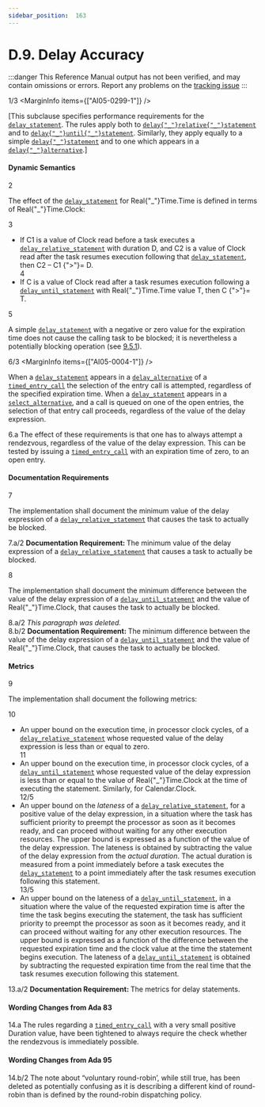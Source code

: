 ```yaml
---
sidebar_position:  163
---
```


# D.9. Delay Accuracy

:::danger
This Reference Manual output has not been verified,
and may contain omissions or errors.
Report any problems on the [tracking issue](https://github.com/ada-lang-io/ada-lang-io/issues/20)
:::


<MarginText>1/3</MarginText>
<MarginInfo items={["AI05-0299-1"]} />
<p>[This subclause specifies performance requirements for the <code><a href="/docs/arm/AA-9/AA-9.6#S0266">delay_statement</a></code>. The rules apply both to <code><a href="/docs/arm/AA-9/AA-9.6#S0268">delay{"_"}relative{"_"}statement</a></code> and to <code><a href="/docs/arm/AA-9/AA-9.6#S0267">delay{"_"}until{"_"}statement</a></code>. Similarly, they apply equally to a simple <code><a href="/docs/arm/AA-9/AA-9.6#S0266">delay{"_"}statement</a></code> and to one which appears in a <code><a href="/docs/arm/AA-9/AA-9.7#S0274">delay{"_"}alternative</a></code>.] <br /></p>


#### Dynamic Semantics

<MarginText>2</MarginText>
<p>The effect of the <code><a href="/docs/arm/AA-9/AA-9.6#S0266">delay_statement</a></code> for Real{"_"}Time.Time is defined in terms of Real{"_"}Time.Clock: <br /></p>

<MarginText>3</MarginText>
<ul>
<li>If C1 is a value of Clock read before a task executes a <code><a href="/docs/arm/AA-9/AA-9.6#S0268">delay_relative_statement</a></code> with duration D, and C2 is a value of Clock read after the task resumes execution following that <code><a href="/docs/arm/AA-9/AA-9.6#S0266">delay_statement</a></code>, then C2 &ndash; C1 {">"}= D.<br /></li>
<MarginText>4</MarginText>
<li>If C is a value of Clock read after a task resumes execution following a <code><a href="/docs/arm/AA-9/AA-9.6#S0267">delay_until_statement</a></code> with Real{"_"}Time.Time value T, then C {">"}= T. <br /></li>
</ul>
<MarginText>5</MarginText>
<p>A simple <code><a href="/docs/arm/AA-9/AA-9.6#S0266">delay_statement</a></code> with a negative or zero value for the expiration time does not cause the calling task to be blocked; it is nevertheless a potentially blocking operation (see <a href="/docs/arm/AA-9/AA-9.5#Subclause_9.5.1">9.5.1</a>).<br /></p>

<MarginText>6/3</MarginText>
<MarginInfo items={["AI05-0004-1"]} />
<p>When a <code><a href="/docs/arm/AA-9/AA-9.6#S0266">delay_statement</a></code> appears in a <code><a href="/docs/arm/AA-9/AA-9.7#S0274">delay_alternative</a></code> of a <code><a href="/docs/arm/AA-9/AA-9.7#S0276">timed_entry_call</a></code> the selection of the entry call is attempted, regardless of the specified expiration time. When a <code><a href="/docs/arm/AA-9/AA-9.6#S0266">delay_statement</a></code> appears in a <code><a href="/docs/arm/AA-9/AA-9.7#S0272">select_alternative</a></code>, and a call is queued on one of the open entries, the selection of that entry call proceeds, regardless of the value of the delay expression. <br /></p>

<AnnotatedOnly>
<MarginText>6.a</MarginText>
<Admonition type="aarm" aarm="ramification">
<b></b>The effect of these requirements is that one has to always attempt a rendezvous, regardless of the value of the delay expression. This can be tested by issuing a <code><a href="/docs/arm/AA-9/AA-9.7#S0276">timed_entry_call</a></code> with an expiration time of zero, to an open entry. <br />
</Admonition>
</AnnotatedOnly>


#### Documentation Requirements

<MarginText>7</MarginText>
<p>The implementation shall document the minimum value of the delay expression of a <code><a href="/docs/arm/AA-9/AA-9.6#S0268">delay_relative_statement</a></code> that causes the task to actually be blocked. <br /></p>

<AnnotatedOnly>
<MarginText>7.a/2</MarginText>
<Admonition type="aarm" aarm="note">
<b>Documentation Requirement: </b>The minimum value of the delay expression of a <code><a href="/docs/arm/AA-9/AA-9.6#S0268">delay_relative_statement</a></code> that causes a task to actually be blocked.<br />
</Admonition>
</AnnotatedOnly>

<MarginText>8</MarginText>
<p>The implementation shall document the minimum difference between the value of the delay expression of a <code><a href="/docs/arm/AA-9/AA-9.6#S0267">delay_until_statement</a></code> and the value of Real{"_"}Time.Clock, that causes the task to actually be blocked. <br /></p>

<AnnotatedOnly>
<MarginText>8.a/2</MarginText>
<Admonition type="aarm" aarm="note">
<i>This paragraph was deleted.</i><br />
</Admonition>
</AnnotatedOnly>

<AnnotatedOnly>
<MarginText>8.b/2</MarginText>
<Admonition type="aarm" aarm="note">
<b>Documentation Requirement: </b>The minimum difference between the value of the delay expression of a <code><a href="/docs/arm/AA-9/AA-9.6#S0267">delay_until_statement</a></code> and the value of Real{"_"}Time.Clock, that causes the task to actually be blocked.<br />
</Admonition>
</AnnotatedOnly>


#### Metrics

<MarginText>9</MarginText>
<p>The implementation shall document the following metrics: <br /></p>

<MarginText>10</MarginText>
<ul>
<li>An upper bound on the execution time, in processor clock cycles, of a <code><a href="/docs/arm/AA-9/AA-9.6#S0268">delay_relative_statement</a></code> whose requested value of the delay expression is less than or equal to zero.<br /></li>
<MarginText>11</MarginText>
<li>An upper bound on the execution time, in processor clock cycles, of a <code><a href="/docs/arm/AA-9/AA-9.6#S0267">delay_until_statement</a></code> whose requested value of the delay expression is less than or equal to the value of Real{"_"}Time.Clock at the time of executing the statement. Similarly, for Calendar.Clock.<br /></li>
<MarginText>12/5</MarginText>
<MarginInfo items={["AI12-0445-1"]} />
<li>An upper bound on the <i>lateness</i> of a <code><a href="/docs/arm/AA-9/AA-9.6#S0268">delay_relative_statement</a></code>, for a positive value of the delay expression, in a situation where the task has sufficient priority to preempt the processor as soon as it becomes ready, and can proceed without waiting for any other execution resources. The upper bound is expressed as a function of the value of the delay expression. The lateness is obtained by subtracting the value of the delay expression from the <i>actual duration</i>. The actual duration is measured from a point immediately before a task executes the <code><a href="/docs/arm/AA-9/AA-9.6#S0266">delay_statement</a></code> to a point immediately after the task resumes execution following this statement.<br /></li>
<MarginText>13/5</MarginText>
<MarginInfo items={["AI12-0445-1"]} />
<li>An upper bound on the lateness of a <code><a href="/docs/arm/AA-9/AA-9.6#S0267">delay_until_statement</a></code>, in a situation where the value of the requested expiration time is after the time the task begins executing the statement, the task has sufficient priority to preempt the processor as soon as it becomes ready, and it can proceed without waiting for any other execution resources. The upper bound is expressed as a function of the difference between the requested expiration time and the clock value at the time the statement begins execution. The lateness of a <code><a href="/docs/arm/AA-9/AA-9.6#S0267">delay_until_statement</a></code> is obtained by subtracting the requested expiration time from the real time that the task resumes execution following this statement. <br /></li>
</ul>
<AnnotatedOnly>
<MarginText>13.a/2</MarginText>
<Admonition type="aarm" aarm="note">
<b>Documentation Requirement: </b>The metrics for delay statements.<br />
</Admonition>
</AnnotatedOnly>

<AnnotatedOnly>

#### Wording Changes from Ada 83

</AnnotatedOnly>
<AnnotatedOnly>
<MarginText>14.a</MarginText>
<Admonition type="aarm" aarm="note">
The rules regarding a <code><a href="/docs/arm/AA-9/AA-9.7#S0276">timed_entry_call</a></code> with a very small positive Duration value, have been tightened to always require the check whether the rendezvous is immediately possible.<br />
</Admonition>
</AnnotatedOnly>

<AnnotatedOnly>

#### Wording Changes from Ada 95

</AnnotatedOnly>
<AnnotatedOnly>
<MarginText>14.b/2</MarginText>
<MarginInfo items={["AI95-00355-01"]} />
<Admonition type="aarm" aarm="note">
The note about &ldquo;voluntary round-robin&rsquo;, while still true, has been deleted as potentially confusing as it is describing a different kind of round-robin than is defined by the round-robin dispatching policy.<br />
</Admonition>
</AnnotatedOnly>

